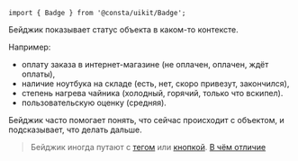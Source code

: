 
```tsx
import { Badge } from '@consta/uikit/Badge';
```

Бейджик показывает статус объекта в каком-то контексте.

Например:

- оплату заказа в интернет-магазине (не оплачен, оплачен, ждёт оплаты),
- наличие ноутбука на складе (есть, нет, скоро привезут, закончился),
- степень нагрева чайника (холодный, горячий, только что вскипел).
- пользовательскую оценку (средняя).

Бейджик часто помогает понять, что сейчас происходит с объектом, и подсказывает, что делать дальше.

<BadgeExampleStatus />

> Бейджик иногда путают с [тегом](##LIBS.LIB.STAND/lib:uikit/stand:components-tag-stable) или [кнопкой](##LIBS.LIB.STAND/lib:uikit/stand:components-button-stable). [В чём отличие](##LIBS.LIB.STAND.TAB/lib:uikit/stand:components-badge-stable/tab:use)
